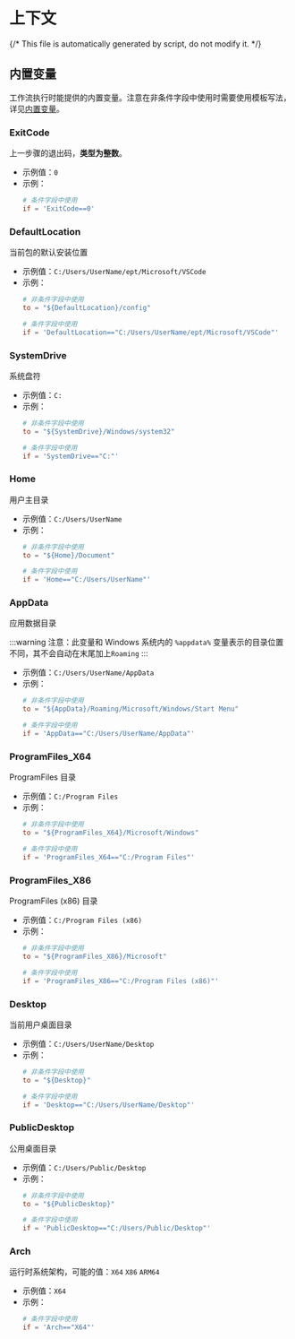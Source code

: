 # 上下文

{/* This file is automatically generated by script, do not modify it. */}
  
## 内置变量
工作流执行时能提供的内置变量。注意在非条件字段中使用时需要使用模板写法，详见[内置变量](/nep/workflow/2-context.html#内置变量)。
### ExitCode
上一步骤的退出码，**类型为整数**。 
* 示例值：`0` 
* 示例：
    ```toml
    # 条件字段中使用
    if = 'ExitCode==0'
    ```
### DefaultLocation
当前包的默认安装位置 
* 示例值：`C:/Users/UserName/ept/Microsoft/VSCode` 
* 示例：
    ```toml
    # 非条件字段中使用
    to = "${DefaultLocation}/config"

    # 条件字段中使用
    if = 'DefaultLocation=="C:/Users/UserName/ept/Microsoft/VSCode"'
    ```
### SystemDrive
系统盘符 
* 示例值：`C:` 
* 示例：
    ```toml
    # 非条件字段中使用
    to = "${SystemDrive}/Windows/system32"

    # 条件字段中使用
    if = 'SystemDrive=="C:"'
    ```
### Home
用户主目录 
* 示例值：`C:/Users/UserName` 
* 示例：
    ```toml
    # 非条件字段中使用
    to = "${Home}/Document"

    # 条件字段中使用
    if = 'Home=="C:/Users/UserName"'
    ```
### AppData
应用数据目录

:::warning
注意：此变量和 Windows 系统内的 `%appdata%` 变量表示的目录位置不同，其不会自动在末尾加上`Roaming`
::: 
* 示例值：`C:/Users/UserName/AppData` 
* 示例：
    ```toml
    # 非条件字段中使用
    to = "${AppData}/Roaming/Microsoft/Windows/Start Menu"

    # 条件字段中使用
    if = 'AppData=="C:/Users/UserName/AppData"'
    ```
### ProgramFiles_X64
ProgramFiles 目录 
* 示例值：`C:/Program Files` 
* 示例：
    ```toml
    # 非条件字段中使用
    to = "${ProgramFiles_X64}/Microsoft/Windows"

    # 条件字段中使用
    if = 'ProgramFiles_X64=="C:/Program Files"'
    ```
### ProgramFiles_X86
ProgramFiles (x86) 目录 
* 示例值：`C:/Program Files (x86)` 
* 示例：
    ```toml
    # 非条件字段中使用
    to = "${ProgramFiles_X86}/Microsoft"

    # 条件字段中使用
    if = 'ProgramFiles_X86=="C:/Program Files (x86)"'
    ```
### Desktop
当前用户桌面目录 
* 示例值：`C:/Users/UserName/Desktop` 
* 示例：
    ```toml
    # 非条件字段中使用
    to = "${Desktop}"

    # 条件字段中使用
    if = 'Desktop=="C:/Users/UserName/Desktop"'
    ```
### PublicDesktop
公用桌面目录 
* 示例值：`C:/Users/Public/Desktop` 
* 示例：
    ```toml
    # 非条件字段中使用
    to = "${PublicDesktop}"

    # 条件字段中使用
    if = 'PublicDesktop=="C:/Users/Public/Desktop"'
    ```
### Arch
运行时系统架构，可能的值：`X64` `X86` `ARM64` 
* 示例值：`X64` 
* 示例：
    ```toml
    # 条件字段中使用
    if = 'Arch=="X64"'
    ```